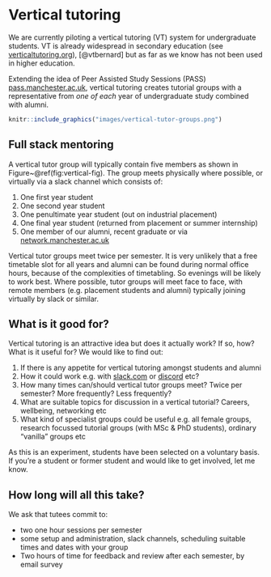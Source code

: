 # Vertical tutoring

We are currently piloting a vertical tutoring (VT) system for undergraduate students. VT is already widespread in secondary education (see [verticaltutoring.org](https://www.verticaltutoring.org/)), [@vtbernard] but as far as we know has not been used in higher education.

Extending the idea of Peer Assisted Study Sessions (PASS) [pass.manchester.ac.uk](http://www.pass.manchester.ac.uk), vertical tutoring creates tutorial groups with a representative from _one of each_ year of undergraduate study combined with alumni.

```r
knitr::include_graphics("images/vertical-tutor-groups.png")
```

## Full stack mentoring
A vertical tutor group will typically contain five members as shown in Figure~\@ref(fig:vertical-fig). The group meets physically where possible, or virtually via a slack channel which consists of:

1. One first year student
2. One second year student
3. One penultimate year student (out on industrial placement)
4. One final year student (returned from placement or summer internship)
5. One member of our alumni, recent graduate or via [network.manchester.ac.uk](https://www.network.manchester.ac.uk/)

Vertical tutor groups meet twice per semester. It is very unlikely that a free timetable slot for all years and alumni can be found during normal office hours, because of the complexities of timetabling. So evenings will be likely to work best. Where possible, tutor groups will meet face to face, with remote members (e.g. placement students and alumni) typically joining virtually by slack or similar.

## What is it good for?
Vertical tutoring is an attractive idea but does it actually work? If so, how? What is it useful for? We would like to find out:

1. If there is any appetite for vertical tutoring amongst students and alumni
2. How it could work e.g. with [slack.com](https://slack.com) or [discord](https://discordapp.com/) etc?
3. How many times can/should vertical tutor groups meet? Twice per semester? More frequently? Less frequently?
4. What are suitable topics for discussion in a vertical tutorial? Careers, wellbeing, networking etc
6. What kind of specialist groups could be useful e.g. all female groups, research focussed tutorial groups (with MSc & PhD students), ordinary “vanilla” groups etc

As this is an experiment, students have been selected on a voluntary basis. If you're a student or former student and would like to get involved, let me know.

## How long will all this take?
We ask that tutees commit to:  

* two one hour sessions per semester
* some setup and administration, slack channels, scheduling suitable times and dates with your group
* Two hours of time for feedback and review after each semester, by email survey
